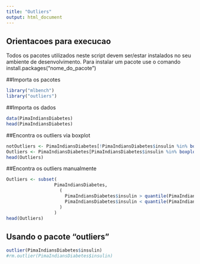 ---
title: "Outliers"
output: html_document
---

## Orientacoes para execucao
Todos os pacotes utilizados neste script devem ser/estar instalados no seu ambiente de desenvolvimento.
Para instalar um pacote use o comando install.packages("nome_do_pacote")

##Importa os pacotes 
```{r, cache=FALSE, message=FALSE, warning=FALSE}
library("mlbench")
library("outliers")
```

##Importa os dados
```{r}
data(PimaIndiansDiabetes)
head(PimaIndiansDiabetes)
```

##Encontra os outliers via boxplot
```{r}
notOutliers <- PimaIndiansDiabetes[!PimaIndiansDiabetes$insulin %in% boxplot.stats(PimaIndiansDiabetes$insulin)$out,]
Outliers <- PimaIndiansDiabetes[PimaIndiansDiabetes$insulin %in% boxplot.stats(PimaIndiansDiabetes$insulin)$out,]
head(Outliers)
```

##Encontra os outliers manualmente
```{r}
Outliers <- subset(
                  PimaIndiansDiabetes, 
                    (
                      PimaIndiansDiabetes$insulin > quantile(PimaIndiansDiabetes$insulin, probs=c(.01, .95)) [2] |
                      PimaIndiansDiabetes$insulin < quantile(PimaIndiansDiabetes$insulin, probs=c(.01, .95))[1]
                    )
                  )
head(Outliers)
```

## Usando o pacote "outliers"
```{r}
outlier(PimaIndiansDiabetes$insulin)
#rm.outlier(PimaIndiansDiabetes$insulin)
```

